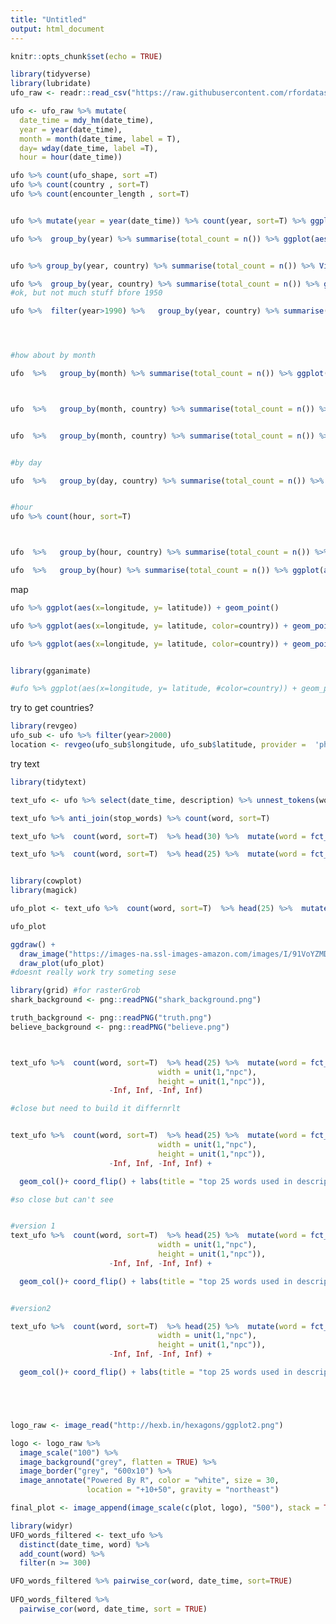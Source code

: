 ```yaml
---
title: "Untitled"
output: html_document
---
```


```r
knitr::opts_chunk$set(echo = TRUE)
```

```r
library(tidyverse)
library(lubridate)
ufo_raw <- readr::read_csv("https://raw.githubusercontent.com/rfordatascience/tidytuesday/master/data/2019/2019-06-25/ufo_sightings.csv")

ufo <- ufo_raw %>% mutate(
  date_time = mdy_hm(date_time),
  year = year(date_time),
  month = month(date_time, label = T),
  day= wday(date_time, label =T),
  hour = hour(date_time)) 

ufo %>% count(ufo_shape, sort =T)
ufo %>% count(country , sort=T)
ufo %>% count(encounter_length , sort=T)


ufo %>% mutate(year = year(date_time)) %>% count(year, sort=T) %>% ggplot(aes(x=year, y=n())) + geom_line()

ufo %>%  group_by(year) %>% summarise(total_count = n()) %>% ggplot(aes(x=year, y = total_count)) + geom_line()


ufo %>% group_by(year, country) %>% summarise(total_count = n()) %>% View()

ufo %>%  group_by(year, country) %>% summarise(total_count = n()) %>% ggplot(aes(x=year, y = total_count, color=country)) + geom_line(size=1)
#ok, but not much stuff bfore 1950

ufo %>%  filter(year>1990) %>%   group_by(year, country) %>% summarise(total_count = n()) %>% ggplot(aes(x=year, y = total_count, color=country)) + geom_line(size=1)




#how about by month 

ufo  %>%   group_by(month) %>% summarise(total_count = n()) %>% ggplot(aes(x=month, y = total_count)) + geom_line(size=1, group=1)



ufo  %>%   group_by(month, country) %>% summarise(total_count = n()) %>% ggplot(aes(x=month, y = total_count, group=country, color=country)) + geom_line(size=1)


ufo  %>%   group_by(month, country) %>% summarise(total_count = n()) %>% filter(country != "us") %>%  ggplot(aes(x=month, y = total_count, group=country, color=country)) + geom_line(size=1)


#by day

ufo  %>%   group_by(day, country) %>% summarise(total_count = n()) %>% ggplot(aes(x=day, y = total_count, group=country, color=country)) + geom_line(size=1)


#hour
ufo %>% count(hour, sort=T)



ufo  %>%   group_by(hour, country) %>% summarise(total_count = n()) %>% ggplot(aes(x=hour, y = total_count, group=country, color=country)) + geom_line(size=1)

ufo  %>%   group_by(hour) %>% summarise(total_count = n()) %>% ggplot(aes(x=hour, y = total_count)) + geom_line(size=1)
```


map

```r
ufo %>% ggplot(aes(x=longitude, y= latitude)) + geom_point() 

ufo %>% ggplot(aes(x=longitude, y= latitude, color=country)) + geom_point() + borders(database="world")

ufo %>% ggplot(aes(x=longitude, y= latitude, color=country)) + geom_point() + borders(database="world") + coord_cartesian() + 


library(gganimate)

#ufo %>% ggplot(aes(x=longitude, y= latitude, #color=country)) + geom_point() + #borders(database="world") + transition_time(year)
```

try to get countries?
```r
library(revgeo)
ufo_sub <- ufo %>% filter(year>2000)
location <- revgeo(ufo_sub$longitude, ufo_sub$latitude, provider =  'photon', output = 'frame')
```


try text

```r
library(tidytext)

text_ufo <- ufo %>% select(date_time, description) %>% unnest_tokens(word,description ) %>% anti_join(stop_words) %>% filter(str_detect(word, "[a-z]")) 

text_ufo %>% anti_join(stop_words) %>% count(word, sort=T)

text_ufo %>%  count(word, sort=T)  %>% head(30) %>%  mutate(word = fct_reorder(word, n)) %>% ggplot(aes(x=word, y=n)) + geom_col()+ coord_flip() + labs(title = "top 30 words used in descriptions of UFOs")

text_ufo %>%  count(word, sort=T)  %>% head(25) %>%  mutate(word = fct_reorder(word, n)) %>% ggplot(aes(x=word, y=n, fill=word)) + geom_col()+ coord_flip() + labs(title = "top 25 words used in descriptions of UFOs") + theme(legend.position = "none")


library(cowplot)
library(magick)

ufo_plot <- text_ufo %>%  count(word, sort=T)  %>% head(25) %>%  mutate(word = fct_reorder(word, n)) %>% ggplot(aes(x=word, y=n, fill=word)) + geom_col()+ coord_flip() + labs(title = "top 25 words used in descriptions of UFOs") + theme(legend.position = "none")

ufo_plot

ggdraw() +
  draw_image("https://images-na.ssl-images-amazon.com/images/I/91VoYZMDoiL._SX425_.jpg") +
  draw_plot(ufo_plot)
#doesnt really work try someting sese

library(grid) #for rasterGrob
shark_background <- png::readPNG("shark_background.png")

truth_background <- png::readPNG("truth.png")
believe_background <- png::readPNG("believe.png")



text_ufo %>%  count(word, sort=T)  %>% head(25) %>%  mutate(word = fct_reorder(word, n)) %>% ggplot(aes(x=word, y=n, fill=word)) + geom_col()+ coord_flip() + labs(title = "top 25 words used in descriptions of UFOs") + theme(legend.position = "none") + annotation_custom(rasterGrob(shark_background, 
                                 width = unit(1,"npc"), 
                                 height = unit(1,"npc")), 
                      -Inf, Inf, -Inf, Inf)

#close but need to build it differnrlt


text_ufo %>%  count(word, sort=T)  %>% head(25) %>%  mutate(word = fct_reorder(word, n)) %>% ggplot(aes(x=word, y=n, fill=word)) + annotation_custom(rasterGrob(truth_background, 
                                 width = unit(1,"npc"), 
                                 height = unit(1,"npc")), 
                      -Inf, Inf, -Inf, Inf) +

  geom_col()+ coord_flip() + labs(title = "top 25 words used in descriptions of UFOs") + theme(legend.position = "none") 

#so close but can't see


#version 1
text_ufo %>%  count(word, sort=T)  %>% head(25) %>%  mutate(word = fct_reorder(word, n)) %>% ggplot(aes(x=word, y=n, fill=word, alpha=.5)) + annotation_custom(rasterGrob(truth_background, 
                                 width = unit(1,"npc"), 
                                 height = unit(1,"npc")), 
                      -Inf, Inf, -Inf, Inf) +

  geom_col()+ coord_flip() + labs(title = "top 25 words used in descriptions of UFOs") + theme(legend.position = "none") 


#version2

text_ufo %>%  count(word, sort=T)  %>% head(25) %>%  mutate(word = fct_reorder(word, n)) %>% ggplot(aes(x=word, y=n, fill=word, alpha=.5)) + annotation_custom(rasterGrob(believe_background, 
                                 width = unit(1,"npc"), 
                                 height = unit(1,"npc")), 
                      -Inf, Inf, -Inf, Inf) +

  geom_col()+ coord_flip() + labs(title = "top 25 words used in descriptions of UFOs") + theme(legend.position = "none") 





logo_raw <- image_read("http://hexb.in/hexagons/ggplot2.png") 

logo <- logo_raw %>%
  image_scale("100") %>% 
  image_background("grey", flatten = TRUE) %>%
  image_border("grey", "600x10") %>%
  image_annotate("Powered By R", color = "white", size = 30, 
                 location = "+10+50", gravity = "northeast")

final_plot <- image_append(image_scale(c(plot, logo), "500"), stack = TRUE)

```



```r
library(widyr)
UFO_words_filtered <- text_ufo %>%
  distinct(date_time, word) %>%
  add_count(word) %>%
  filter(n >= 300)

UFO_words_filtered %>% pairwise_cor(word, date_time, sort=TRUE)
  
UFO_words_filtered %>%
  pairwise_cor(word, date_time, sort = TRUE)
```

